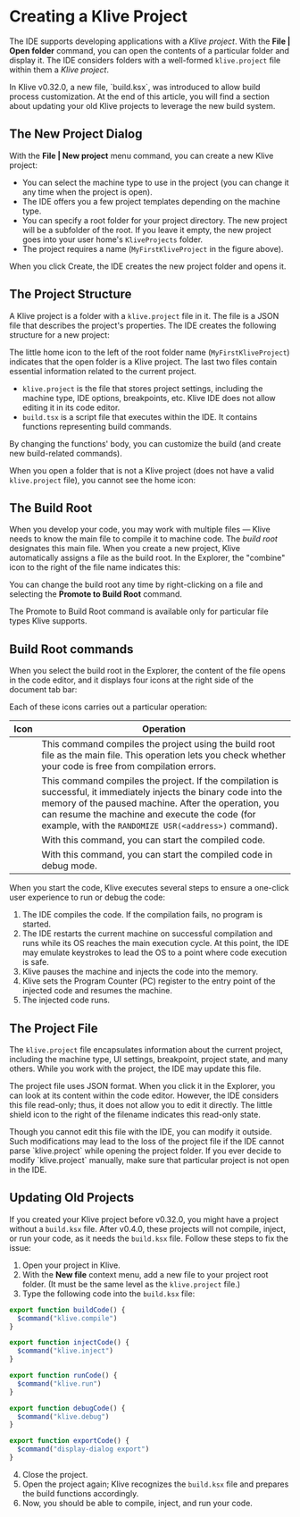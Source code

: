 
# Creating a Klive Project

The IDE supports developing applications with a *Klive project*. With the **File | Open folder** command, you can open the contents of a particular folder and display it. The IDE considers folders with a well-formed `klive.project` file within them a *Klive project*.

<Callout type="info" emoji="💡">
In Klive v0.32.0, a new file, `build.ksx`, was introduced to allow build process customization. At the end of this article, you will find a section about updating your old Klive projects to leverage the new build system.
</Callout>

## The New Project Dialog

With the **File | New project** menu command, you can create a new Klive project:

<ClickableImage src="/images/getting-started/new-klive-project.png" width={502} />

- You can select the machine type to use in the project (you can change it any time when the project is open).
- The IDE offers you a few project templates depending on the machine type.
- You can specify a root folder for your project directory. The new project will be a subfolder of the root. If you leave it empty, the new project goes into your user home's `KliveProjects` folder.
- The project requires a name (`MyFirstKliveProject` in the figure above). 

When you click Create, the IDE creates the new project folder and opens it.

## The Project Structure

A Klive project is a folder with a `klive.project` file in it. The file is a JSON file that describes the project's properties. The IDE creates the following structure for a new project:

<ClickableImage src="/images/getting-started/project-in-explorer.png" width={248} />

The little home icon to the left of the root folder name (`MyFirstKliveProject`) indicates that the open folder is a Klive project. The last two files contain essential information related to the current project.

- `klive.project` is the file that stores project settings, including the machine type, IDE options, breakpoints, etc. Klive IDE does not allow editing it in its code editor.
- `build.tsx` is a script file that executes within the IDE. It contains functions representing build commands.

By changing the functions' body, you can customize the build (and create new build-related commands).


When you open a folder that is not a Klive project (does not have a valid `klive.project` file), you cannot see the home icon:

<ClickableImage src="/images/getting-started/non-klive-project.png" width={247} />

## The Build Root

When you develop your code, you may work with multiple files — Klive needs to know the main file to compile it to machine code. The *build root* designates this main file. When you create a new project, Klive automatically assigns a file as the build root. In the Explorer, the "combine" icon to the right of the file name indicates this:

<ClickableImage src="/images/getting-started/build-root-sign.png" width={248} />

You can change the build root any time by right-clicking on a file and selecting the **Promote to Build Root** command.

<ClickableImage src="/images/getting-started/promote-build-root.png" width={320} />

<Callout type="info" emoji="💡">
The Promote to Build Root command is available only for particular file types Klive supports.
</Callout>

## Build Root commands

When you select the build root in the Explorer, the content of the file opens in the code editor, and it displays four icons at the right side of the document tab bar:

<ClickableImage src="/images/getting-started/build-root-icons.png" width={675} />

Each of these icons carries out a particular operation:

| Icon | Operation |
| ---- | --------- |
| <ClickableImage src="/images/getting-started/compile.png" width={50} /> | This command compiles the project using the build root file as the main file. This operation lets you check whether your code is free from compilation errors. |
| <ClickableImage src="/images/getting-started/inject.png" width={50} /> | This command compiles the project. If the compilation is successful, it immediately injects the binary code into the memory of the paused machine. After the operation, you can resume the machine and execute the code (for example, with the `RANDOMIZE USR(<address>)` command). |
| <ClickableImage src="/images/getting-started/start.png" width={50} /> | With this command, you can start the compiled code. |
| <ClickableImage src="/images/getting-started/debug.png" width={50} /> | With this command, you can start the compiled code in debug mode. |

When you start the code, Klive executes several steps to ensure a one-click user experience to run or debug the code:

1. The IDE compiles the code. If the compilation fails, no program is started.
2. The IDE restarts the current machine on successful compilation and runs while its OS reaches the main execution cycle. At this point, the IDE may emulate keystrokes to lead the OS to a point where code execution is safe.
3. Klive pauses the machine and injects the code into the memory.
4. Klive sets the Program Counter (PC) register to the entry point of the injected code and resumes the machine.
5. The injected code runs.

## The Project File

The `klive.project` file encapsulates information about the current project, including the machine type, UI settings, breakpoint, project state, and many others. While you work with the project, the IDE may update this file.

The project file uses JSON format. When you click it in the Explorer, you can look at its content within the code editor. However, the IDE considers this file read-only; thus, it does not allow you to edit it directly. The little shield icon to the right of the filename indicates this read-only state.

<ClickableImage src="/images/getting-started/klive-project-in-editor.png" width={675} />

<Callout type="info" emoji="💡">
Though you cannot edit this file with the IDE, you can modify it outside. Such modifications may lead to the loss of the project file if the IDE cannot parse `klive.project` while opening the project folder. If you ever decide to modify `klive.project` manually, make sure that particular project is not open in the IDE.
</Callout>

## Updating Old Projects

If you created your Klive project before v0.32.0, you might have a project without a `build.ksx` file. After v0.4.0, these projects will not compile, inject, or run your code, as it needs the `build.ksx` file. Follow these steps to fix the issue:

1. Open your project in Klive.
2. With the **New file** context menu, add a new file to your project root folder. (It must be the same level as the `klive.project` file.)
3. Type the following code into the `build.ksx` file:

```javascript
export function buildCode() {
  $command("klive.compile")
}

export function injectCode() {
  $command("klive.inject")
}

export function runCode() {
  $command("klive.run")
}

export function debugCode() {
  $command("klive.debug")
}

export function exportCode() {
  $command("display-dialog export")
}
```

4. Close the project.
5. Open the project again; Klive recognizes the `build.ksx` file and prepares the build functions accordingly.
6. Now, you should be able to compile, inject, and run your code.

